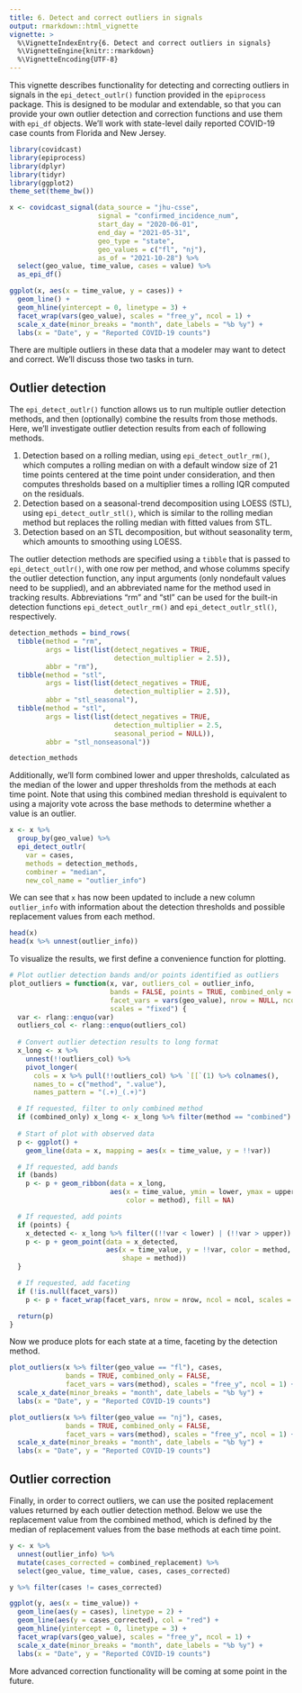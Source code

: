 ```yaml
---
title: 6. Detect and correct outliers in signals
output: rmarkdown::html_vignette
vignette: >
  %\VignetteIndexEntry{6. Detect and correct outliers in signals}
  %\VignetteEngine{knitr::rmarkdown}
  %\VignetteEncoding{UTF-8}
---
```


This vignette describes functionality for detecting and correcting outliers in
signals in the `epi_detect_outlr()` function provided in the `epiprocess`
package. This is designed to be modular and extendable, so that you can provide
your own outlier detection and correction functions and use them with `epi_df`
objects. We'll work with state-level daily reported COVID-19 case counts from 
Florida and New Jersey.

```r
library(covidcast)
library(epiprocess)
library(dplyr)
library(tidyr)
library(ggplot2)
theme_set(theme_bw())

x <- covidcast_signal(data_source = "jhu-csse",
                      signal = "confirmed_incidence_num",
                      start_day = "2020-06-01",
                      end_day = "2021-05-31",
                      geo_type = "state",
                      geo_values = c("fl", "nj"),
                      as_of = "2021-10-28") %>%
  select(geo_value, time_value, cases = value) %>%
  as_epi_df()

ggplot(x, aes(x = time_value, y = cases)) +
  geom_line() +
  geom_hline(yintercept = 0, linetype = 3) +
  facet_wrap(vars(geo_value), scales = "free_y", ncol = 1) +
  scale_x_date(minor_breaks = "month", date_labels = "%b %y") +
  labs(x = "Date", y = "Reported COVID-19 counts")
```

There are multiple outliers in these data that a modeler may want to detect and
correct. We'll discuss those two tasks in turn.

## Outlier detection

The `epi_detect_outlr()` function allows us to run multiple outlier detection
methods, and then (optionally) combine the results from those methods. Here,
we'll investigate outlier detection results from each of following methods.

1. Detection based on a rolling median, using `epi_detect_outlr_rm()`, which 
  computes a rolling median on with a default window size of 21 time points 
  centered at the time point under consideration, and then computes thresholds 
  based on a multiplier times a rolling IQR computed on the residuals. 
2. Detection based on a seasonal-trend decomposition using LOESS (STL), using
  `epi_detect_outlr_stl()`, which is similar to the rolling median method but 
  replaces the rolling median with fitted values from STL. 
3. Detection based on an STL decomposition, but without seasonality term, which
  amounts to smoothing using LOESS.

The outlier detection methods are specified using a `tibble` that is passed to
`epi_detect_outlr()`, with one row per method, and whose columms specify the
outlier detection function, any input arguments (only nondefault values need to
be supplied), and an abbreviated name for the method used in tracking results.
Abbreviations "rm" and "stl" can be used for the built-in detection functions 
`epi_detect_outlr_rm()` and `epi_detect_outlr_stl()`, respectively.

```r
detection_methods = bind_rows(
  tibble(method = "rm",
         args = list(list(detect_negatives = TRUE,
                          detection_multiplier = 2.5)),
         abbr = "rm"),
  tibble(method = "stl",
         args = list(list(detect_negatives = TRUE,
                          detection_multiplier = 2.5)),
         abbr = "stl_seasonal"),
  tibble(method = "stl",
         args = list(list(detect_negatives = TRUE,
                          detection_multiplier = 2.5,
                          seasonal_period = NULL)),
         abbr = "stl_nonseasonal"))

detection_methods
```

Additionally, we'll form combined lower and upper thresholds, calculated as the
median of the lower and upper thresholds from the methods at each time point.
Note that using this combined median threshold is equivalent to using a majority
vote across the base methods to determine whether a value is an outlier.

```r
x <- x %>%
  group_by(geo_value) %>%
  epi_detect_outlr(
    var = cases,
    methods = detection_methods,
    combiner = "median",
    new_col_name = "outlier_info") 
```

We can see that `x` has now been updated to include a new column `outlier_info` 
with information about the detection thresholds and possible replacement values 
from each method.

```r
head(x)
head(x %>% unnest(outlier_info))
```

To visualize the results, we first define a convenience function for plotting.

```r
# Plot outlier detection bands and/or points identified as outliers
plot_outliers = function(x, var, outliers_col = outlier_info, 
                         bands = FALSE, points = TRUE, combined_only = TRUE, 
                         facet_vars = vars(geo_value), nrow = NULL, ncol = NULL, 
                         scales = "fixed") {
  var <- rlang::enquo(var)
  outliers_col <- rlang::enquo(outliers_col)
  
  # Convert outlier detection results to long format 
  x_long <- x %>%
    unnest(!!outliers_col) %>%
    pivot_longer(
      cols = x %>% pull(!!outliers_col) %>% `[[`(1) %>% colnames(),
      names_to = c("method", ".value"),
      names_pattern = "(.+)_(.+)")

  # If requested, filter to only combined method
  if (combined_only) x_long <- x_long %>% filter(method == "combined")
  
  # Start of plot with observed data
  p <- ggplot() +
    geom_line(data = x, mapping = aes(x = time_value, y = !!var))

  # If requested, add bands
  if (bands) 
    p <- p + geom_ribbon(data = x_long, 
                         aes(x = time_value, ymin = lower, ymax = upper, 
                             color = method), fill = NA)

  # If requested, add points
  if (points) {
    x_detected <- x_long %>% filter((!!var < lower) | (!!var > upper))
    p <- p + geom_point(data = x_detected, 
                        aes(x = time_value, y = !!var, color = method, 
                            shape = method))
  }

  # If requested, add faceting
  if (!is.null(facet_vars)) 
    p <- p + facet_wrap(facet_vars, nrow = nrow, ncol = ncol, scales = scales)

  return(p)
}
```

Now we produce plots for each state at a time, faceting by the detection method.

```r
plot_outliers(x %>% filter(geo_value == "fl"), cases, 
              bands = TRUE, combined_only = FALSE,
              facet_vars = vars(method), scales = "free_y", ncol = 1) +
  scale_x_date(minor_breaks = "month", date_labels = "%b %y") +
  labs(x = "Date", y = "Reported COVID-19 counts")

plot_outliers(x %>% filter(geo_value == "nj"), cases, 
              bands = TRUE, combined_only = FALSE,
              facet_vars = vars(method), scales = "free_y", ncol = 1) +
  scale_x_date(minor_breaks = "month", date_labels = "%b %y") +
  labs(x = "Date", y = "Reported COVID-19 counts")
```

## Outlier correction

Finally, in order to correct outliers, we can use the posited replacement values
returned by each outlier detection method. Below we use the replacement value
from the combined method, which is defined by the median of replacement values 
from the base methods at each time point.

```r
y <- x %>% 
  unnest(outlier_info) %>%
  mutate(cases_corrected = combined_replacement) %>%
  select(geo_value, time_value, cases, cases_corrected) 

y %>% filter(cases != cases_corrected)

ggplot(y, aes(x = time_value)) +
  geom_line(aes(y = cases), linetype = 2) +
  geom_line(aes(y = cases_corrected), col = "red") +
  geom_hline(yintercept = 0, linetype = 3) +
  facet_wrap(vars(geo_value), scales = "free_y", ncol = 1) +
  scale_x_date(minor_breaks = "month", date_labels = "%b %y") +
  labs(x = "Date", y = "Reported COVID-19 counts")
```

More advanced correction functionality will be coming at some point in the 
future. 